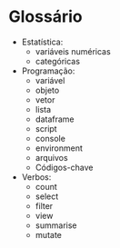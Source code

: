 # Glossário

* Estatística:
  + variáveis numéricas
  + categóricas

* Programação:
  + variável
  + objeto
  + vetor
  + lista
  + dataframe
  + script 
  + console 
  + environment
  + arquivos
  + Códigos-chave

* Verbos: 
  + count
  + select
  + filter
  + view
  + summarise
  + mutate
